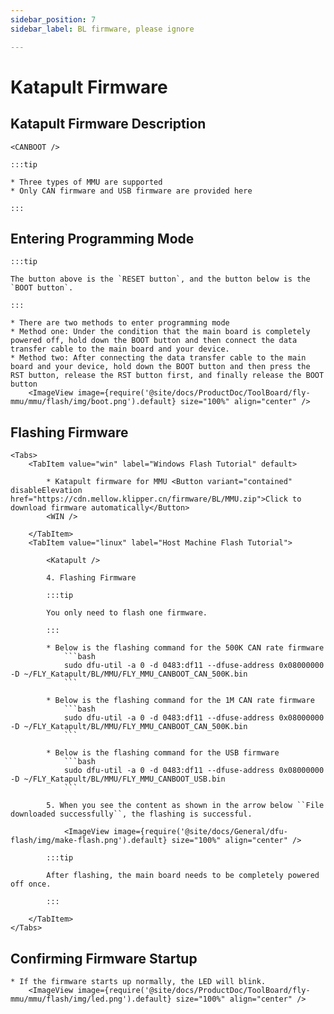 ```yaml
---
sidebar_position: 7
sidebar_label: BL firmware, please ignore

---
```










# Katapult Firmware

## Katapult Firmware Description

    <CANBOOT />

    :::tip

    * Three types of MMU are supported
    * Only CAN firmware and USB firmware are provided here

    :::

## Entering Programming Mode

    :::tip

    The button above is the `RESET button`, and the button below is the `BOOT button`.

    :::

    * There are two methods to enter programming mode
    * Method one: Under the condition that the main board is completely powered off, hold down the BOOT button and then connect the data transfer cable to the main board and your device.
    * Method two: After connecting the data transfer cable to the main board and your device, hold down the BOOT button and then press the RST button, release the RST button first, and finally release the BOOT button
        <ImageView image={require('@site/docs/ProductDoc/ToolBoard/fly-mmu/mmu/flash/img/boot.png').default} size="100%" align="center" />

## Flashing Firmware

    <Tabs>
        <TabItem value="win" label="Windows Flash Tutorial" default>
        
            * Katapult firmware for MMU <Button variant="contained" disableElevation href="https://cdn.mellow.klipper.cn/firmware/BL/MMU.zip">Click to download firmware automatically</Button>
            <WIN />
            
        </TabItem>
        <TabItem value="linux" label="Host Machine Flash Tutorial">

            <Katapult />

            4. Flashing Firmware

            :::tip

            You only need to flash one firmware.

            :::

            * Below is the flashing command for the 500K CAN rate firmware
                ```bash
                sudo dfu-util -a 0 -d 0483:df11 --dfuse-address 0x08000000 -D ~/FLY_Katapult/BL/MMU/FLY_MMU_CANBOOT_CAN_500K.bin
                ```
                       
            * Below is the flashing command for the 1M CAN rate firmware
                ```bash
                sudo dfu-util -a 0 -d 0483:df11 --dfuse-address 0x08000000 -D ~/FLY_Katapult/BL/MMU/FLY_MMU_CANBOOT_CAN_500K.bin
                ```

            * Below is the flashing command for the USB firmware
                ```bash
                sudo dfu-util -a 0 -d 0483:df11 --dfuse-address 0x08000000 -D ~/FLY_Katapult/BL/MMU/FLY_MMU_CANBOOT_USB.bin
                ```

            5. When you see the content as shown in the arrow below ``File downloaded successfully``, the flashing is successful.

                <ImageView image={require('@site/docs/General/dfu-flash/img/make-flash.png').default} size="100%" align="center" />

            :::tip

            After flashing, the main board needs to be completely powered off once.

            :::

        </TabItem>
    </Tabs>

## Confirming Firmware Startup

    * If the firmware starts up normally, the LED will blink.
        <ImageView image={require('@site/docs/ProductDoc/ToolBoard/fly-mmu/mmu/flash/img/led.png').default} size="100%" align="center" />
